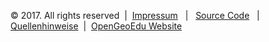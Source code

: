 © 2017. All rights reserved &nbsp;|&nbsp; [Impressum](https://www.auf.uni-rostock.de/footer/impressum/) &nbsp; | &nbsp; [Source Code](https://github.com/opengeoedu/opengeoedu.github.io/) &nbsp; | &nbsp;
 <a href="javascript:void(0)" onclick="document.getElementById('section-light').style.display='block';document.getElementById('section-fade').style.display='block'">Quellenhinweise</a> &nbsp;|&nbsp; 
  [OpenGeoEdu Website](http://www.opengeoedu.de/)